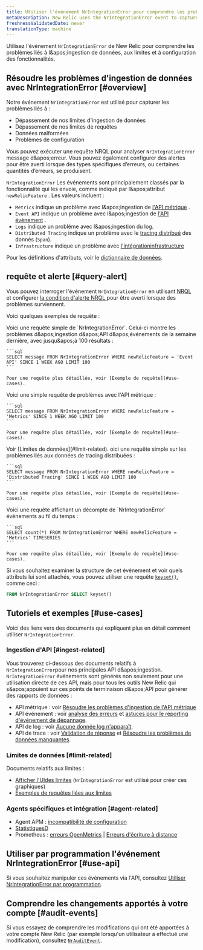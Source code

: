 ```yaml
---
title: Utiliser l'événement NrIntegrationError pour comprendre les problèmes d'ingestion de données
metaDescription: New Relic uses the NrIntegrationError event to capture problems with data ingest and limits.
freshnessValidatedDate: never
translationType: machine
---
```


Utilisez l&apos;événement `NrIntegrationError` de New Relic pour comprendre les problèmes liés à l&amp;apos;ingestion de données, aux limites et à configuration des fonctionnalités.

## Résoudre les problèmes d&apos;ingestion de données avec NrIntegrationError [#overview]

Notre événement `NrIntegrationError` est utilisé pour capturer les problèmes liés à :

* Dépassement de nos limites d&apos;ingestion de données
* Dépassement de nos limites de requêtes
* Données malformées
* Problèmes de configuration

Vous pouvez exécuter une requête NRQL pour analyser `NrIntegrationError` message d&amp;apos;erreur. Vous pouvez également configurer des alertes pour être averti lorsque des types spécifiques d’erreurs, ou certaines quantités d’erreurs, se produisent.

`NrIntegrationError` Les événements sont principalement classés par la fonctionnalité qui les envoie, comme indiqué par l&amp;apos;attribut `newRelicFeature` . Les valeurs incluent :

* `Metrics` indique un problème avec l&amp;apos;ingestion de [l&apos;API métrique](/docs/telemetry-data-platform/ingest-apis/metric-api/introduction-metric-api) .
* `Event API` indique un problème avec l&amp;apos;ingestion de [l&apos;API événement](/docs/telemetry-data-platform/ingest-apis/introduction-event-api) .
* `Logs` indique un problème avec l&amp;apos;ingestion du log.
* `Distributed Tracing` indique un problème avec le [tracing distribué](/docs/distributed-tracing/concepts/introduction-distributed-tracing) des donnés (`Span`).
* `Infrastructure` indique un problème avec [l&apos;intégrationinfrastructure](/docs/infrastructure/infrastructure-integrations/get-started/introduction-infrastructure-integrations/)

Pour les définitions d&apos;attributs, voir le [dictionnaire de données](/attribute-dictionary/?event=NrIntegrationError).

## requête et alerte [#query-alert]

Vous pouvez interroger l&apos;événement `NrIntegrationError` en utilisant [NRQL](/docs/query-your-data/nrql-new-relic-query-language/get-started/introduction-nrql-new-relics-query-language) et configurer [la condition d&apos;alerte NRQL ](/docs/alerts-applied-intelligence/new-relic-alerts/alert-conditions/create-nrql-alert-conditions)pour être averti lorsque des problèmes surviennent.

Voici quelques exemples de requête :

<CollapserGroup>
  <Collapser id="simple-query" title="Problèmes d'API de requête d'événement">
    Voici une requête simple de `NrIntegrationError`. Celui-ci montre les problèmes d&amp;apos;ingestion d&amp;apos;API d&amp;apos;événements de la semaine dernière, avec jusqu&amp;apos;à 100 résultats :

    ```sql
    SELECT message FROM NrIntegrationError WHERE newRelicFeature = 'Event API' SINCE 1 WEEK AGO LIMIT 100
    ```

    Pour une requête plus détaillée, voir [Exemple de requête](#use-cases).
  </Collapser>

  <Collapser id="simple-query" title="requête de problématiques API métrique">
    Voici une simple requête de problèmes avec l&apos;API métrique :

    ```sql
    SELECT message FROM NrIntegrationError WHERE newRelicFeature = 'Metrics' SINCE 1 WEEK AGO LIMIT 100
    ```

    Pour une requête plus détaillée, voir [Exemple de requête](#use-cases).
  </Collapser>

  <Collapser id="limit-query" title="Requête liée aux limites">
    Voir [Limites de données](#limit-related).
  </Collapser>

  <Collapser id="trace-data" title="Requête sur les problèmes de tracing distribué">
    oici une requête simple sur les problèmes liés aux données de tracing distribuées :

    ```sql
    SELECT message FROM NrIntegrationError WHERE newRelicFeature = 'Distributed Tracing' SINCE 1 WEEK AGO LIMIT 100
    ```

    Pour une requête plus détaillée, voir [Exemple de requête](#use-cases).
  </Collapser>

  <Collapser id="time-based-query" title="requête de problèmes au fil du temps">
    Voici une requête affichant un décompte de `NrIntegrationError` événements au fil du temps :

    ```sql
    SELECT count(*) FROM NrIntegrationError WHERE newRelicFeature = 'Metrics' TIMESERIES
    ```

    Pour une requête plus détaillée, voir [Exemple de requête](#use-cases).
  </Collapser>
</CollapserGroup>

Si vous souhaitez examiner la structure de cet événement et voir quels attributs lui sont attachés, vous pouvez utiliser une requête [`keyset()`](/docs/query-your-data/nrql-new-relic-query-language/get-started/nrql-syntax-clauses-functions/#keyset), comme ceci :

```sql
FROM NrIntegrationError SELECT keyset()
```

## Tutoriels et exemples [#use-cases]

Voici des liens vers des documents qui expliquent plus en détail comment utiliser `NrIntegrationError`.

### Ingestion d&apos;API [#ingest-related]

Vous trouverez ci-dessous des documents relatifs à `NrIntegrationError`pour nos principales API d&amp;apos;ingestion. `NrIntegrationError` événements sont générés non seulement pour une utilisation directe de ces API, mais pour tous les outils New Relic qui s&amp;apos;appuient sur ces points de terminaison d&amp;apos;API pour générer des rapports de données :

* API métrique : voir [Résoudre les problèmes d&apos;ingestion de l&apos;API métrique](/docs/telemetry-data-platform/ingest-apis/metric-api/troubleshoot-nrintegrationerror-events)
* API événement : voir [analyse des erreurs](/docs/telemetry-data-platform/ingest-apis/introduction-event-api/#errors-parsing) et [astuces pour le reporting d&apos;événement de dépannage](/docs/telemetry-data-platform/ingest-apis/introduction-event-api/#nrIntegration).
* API de log : voir [Aucune donnée log n&apos;apparaît](/docs/logs/log-management/troubleshooting/no-log-data-appears-ui).
* API de trace : voir [Validation de réponse](/docs/distributed-tracing/trace-api/trace-api-general-requirements-limits/#response-validation) et [Résoudre les problèmes de données manquantes](/docs/apm/distributed-tracing/trace-api/troubleshooting-missing-trace-api-data).

### Limites de données [#limit-related]

Documents relatifs aux limites :

* [Afficher l&apos;UIdes limites](/docs/telemetry-data-platform/manage-data/view-system-limits) (`NrIntegrationError` est utilisé pour créer ces graphiques)
* [Exemples de requêtes liées aux limites](/docs/telemetry-data-platform/manage-data/query-limits)

### Agents spécifiques et intégration [#agent-related]

* Agent APM : [incompatibilité de configuration](/docs/agents/manage-apm-agents/troubleshooting/agent-nrintegrationerrors-appear-insights)
* [StatistiquesD](/docs/integrations/host-integrations/host-integrations-list/statsd-monitoring-integration-version-2)
* Prometheus : [erreurs OpenMetrics](/docs/integrations/prometheus-integrations/troubleshooting/rate-limit-errors-prometheus-integration) | [Erreurs d&apos;écriture à distance](/docs/integrations/prometheus-integrations/install-configure-remote-write/remote-write-errors-error-messages)

## Utiliser par programmation l&apos;événement NrIntegrationError [#use-api]

Si vous souhaitez manipuler ces événements via l&apos;API, consultez [Utiliser NrIntegrationError par programmation](/docs/telemetry-data-platform/ingest-apis/metric-api/troubleshoot-nrintegrationerror-events/#programmatically-retrieve-nrintegrationerror-events).

## Comprendre les changements apportés à votre compte [#audit-events]

Si vous essayez de comprendre les modifications qui ont été apportées à votre compte New Relic (par exemple lorsqu&apos;un utilisateur a effectué une modification), consultez [`NrAuditEvent`](/docs/telemetry-data-platform/understand-data/event-data/nrauditevent-event-data-query-examples).